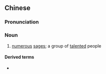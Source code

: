 {{also|群贤}}
==Chinese==
{{zh-forms|s=群贤}}

===Pronunciation===
{{zh-pron
|m=qúnxián
|cat=n
}}

===Noun===
{{zh-noun}}

# {{lb|zh|literary}} [[numerous]] [[sage]]s; a group of [[talented]] people

====Derived terms====
* {{zh-l|群賢畢至}}